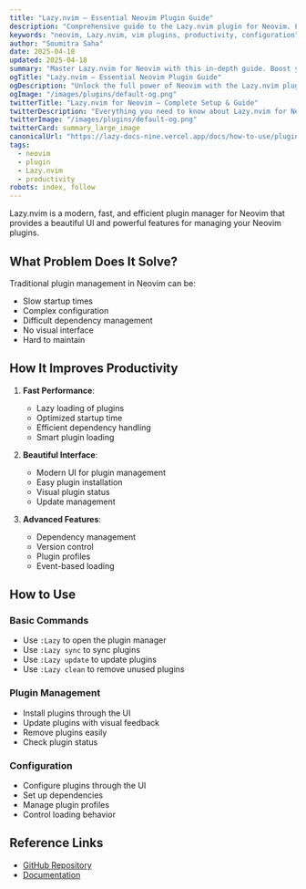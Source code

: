 ```yaml
---
title: "Lazy.nvim – Essential Neovim Plugin Guide"
description: "Comprehensive guide to the Lazy.nvim plugin for Neovim. Learn setup, features, and best practices to enhance your workflow."
keywords: "neovim, Lazy.nvim, vim plugins, productivity, configuration"
author: "Soumitra Saha"
date: 2025-04-18
updated: 2025-04-18
summary: "Master Lazy.nvim for Neovim with this in-depth guide. Boost your coding productivity and editor experience."
ogTitle: "Lazy.nvim – Essential Neovim Plugin Guide"
ogDescription: "Unlock the full power of Neovim with the Lazy.nvim plugin. Step-by-step instructions and expert tips."
ogImage: "/images/plugins/default-og.png"
twitterTitle: "Lazy.nvim for Neovim – Complete Setup & Guide"
twitterDescription: "Everything you need to know about Lazy.nvim for Neovim. Installation, configuration, and pro tips."
twitterImage: "/images/plugins/default-og.png"
twitterCard: summary_large_image
canonicalUrl: "https://lazy-docs-nine.vercel.app/docs/how-to-use/plugins/lazy.nvim"
tags:
  - neovim
  - plugin
  - Lazy.nvim
  - productivity
robots: index, follow
---
```


Lazy.nvim is a modern, fast, and efficient plugin manager for Neovim that provides a beautiful UI and powerful features for managing your Neovim plugins.

## What Problem Does It Solve?

Traditional plugin management in Neovim can be:

- Slow startup times
- Complex configuration
- Difficult dependency management
- No visual interface
- Hard to maintain

## How It Improves Productivity

1. **Fast Performance**:

   - Lazy loading of plugins
   - Optimized startup time
   - Efficient dependency handling
   - Smart plugin loading

2. **Beautiful Interface**:

   - Modern UI for plugin management
   - Easy plugin installation
   - Visual plugin status
   - Update management

3. **Advanced Features**:
   - Dependency management
   - Version control
   - Plugin profiles
   - Event-based loading

## How to Use

### Basic Commands

- Use `:Lazy` to open the plugin manager
- Use `:Lazy sync` to sync plugins
- Use `:Lazy update` to update plugins
- Use `:Lazy clean` to remove unused plugins

### Plugin Management

- Install plugins through the UI
- Update plugins with visual feedback
- Remove plugins easily
- Check plugin status

### Configuration

- Configure plugins through the UI
- Set up dependencies
- Manage plugin profiles
- Control loading behavior

## Reference Links

- [GitHub Repository](https://github.com/folke/lazy.nvim)
- [Documentation](https://github.com/folke/lazy.nvim#-features)
